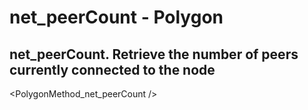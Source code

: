 # net_peerCount  - Polygon

## net_peerCount. Retrieve the number of peers currently connected to the node


<PolygonMethod_net_peerCount />
